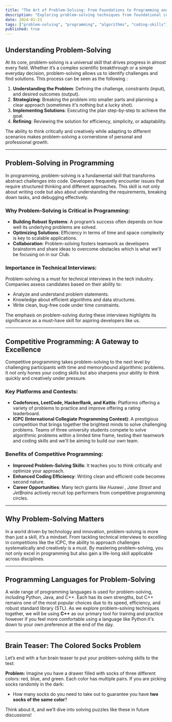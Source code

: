 ```yaml
---
title: "The Art of Problem-Solving: From Foundations to Programming and Competitive Platforms"
description: "Exploring problem-solving techniques from foundational concepts to advanced competitive programming."
date: 2024-01-21
tags: ["problem-solving", "programming", "algorithms", "coding-skills"]
published: true
---
```


## Understanding Problem-Solving

At its core, problem-solving is a universal skill that drives progress in almost every field. Whether it’s a complex scientific breakthrough or a simple everyday decision, problem-solving allows us to identify challenges and find solutions. This process can be seen as the following :

1. **Understanding the Problem**: Defining the challenge, constraints (input), and desired outcomes (output).
2. **Strategizing**: Breaking the problem into smaller parts and planning a clear approach (sometimes it's nothing but a lucky shot).
3. **Implementing Solutions**: Executing the plan step-by-step to achieve the goal.
4. **Refining**: Reviewing the solution for efficiency, simplicity, or adaptability.

The ability to think critically and creatively while adapting to different scenarios makes problem-solving a cornerstone of personal and professional growth.

---

## Problem-Solving in Programming

In programming, problem-solving is a fundamental skill that transforms abstract challenges into code. Developers frequently encounter issues that require structured thinking and different approaches. This skill is not only about writing code but also about understanding the requirements, breaking down tasks, and debugging effectively.

### Why Problem-Solving is Critical in Programming:

- **Building Robust Systems**: A program’s success often depends on how well its underlying problems are solved.
- **Optimizing Solutions**: Efficiency in terms of time and space complexity is key to scalable applications.
- **Collaboration**: Problem-solving fosters teamwork as developers brainstorm and share ideas to overcome obstacles which is what we'll be focusing on in our Club.

### Importance in Technical Interviews:

Problem-solving is a must for technical interviews in the tech industry. Companies assess candidates based on their ability to:

- Analyze and understand problem statements.
- Knowledge about efficient algorithms and data structures.
- Write clean, bug-free code under time constraints.

The emphasis on problem-solving during these interviews highlights its significance as a must-have skill for aspiring developers like us.

---

## Competitive Programming: A Gateway to Excellence

Competitive programming takes problem-solving to the next level by challenging participants with time and memorybound algorithmic problems. It not only hones your coding skills but also sharpens your ability to think quickly and creatively under pressure.

### Key Platforms and Contests:

- **Codeforces, LeetCode, HackerRank, and Kattis**: Platforms offering a variety of problems to practice and improve offering a rating leaderboard.
- **ICPC (International Collegiate Programming Contest)**: A prestigious competition that brings together the brightest minds to solve challenging problems. Teams of three university students compete to solve algorithmic problems within a limited time frame, testing their teamwork and coding skills and we'll be aiming to build our own team.

### Benefits of Competitive Programming:

- **Improved Problem-Solving Skills**: It teaches you to think critically and optimize your approach.
- **Enhanced Coding Efficiency**: Writing clean and efficient code becomes second nature.
- **Career Opportunities**: Many tech giants like _Huawei_ , _Jane Street_ and _JetBrains_ actively recruit top performers from competitive programming circles.

---

## Why Problem-Solving Matters

In a world driven by technology and innovation, problem-solving is more than just a skill, it’s a mindset. From tackling technical interviews to excelling in competitions like the ICPC, the ability to approach challenges systematically and creatively is a must. By mastering problem-solving, you not only excel in programming but also gain a life-long skill applicable across disciplines.

---

## Programming Languages for Problem-Solving

A wide range of programming languages is used for problem-solving, including Python, Java, and C++. Each has its own strengths, but C++ remains one of the most popular choices due to its speed, efficiency, and robust standard library (STL). As we explore problem-solving techniques together, we will be using **C++** as our primary tool for training and practice however if you feel more comfortable using a language like Python it's down to your own preference at the end of the day.

---

## Brain Teaser: The Colored Socks Problem

Let’s end with a fun brain teaser to put your problem-solving skills to the test:

**Problem:** Imagine you have a drawer filled with socks of three different colors: red, blue, and green. Each color has multiple pairs. If you are picking socks randomly in the dark:

- How many socks do you need to take out to guarantee you have **two socks of the same color**?

Think about it, and we’ll dive into solving puzzles like these in future discussions!

